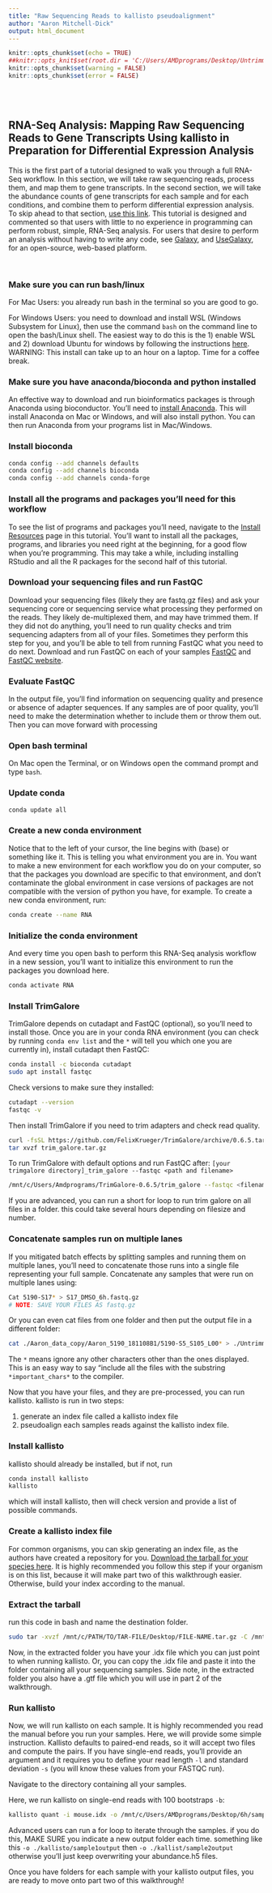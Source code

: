 ```yaml
---
title: "Raw Sequencing Reads to kallisto pseudoalignment"
author: "Aaron Mitchell-Dick"
output: html_document
---
```


```r
knitr::opts_chunk$set(echo = TRUE)
##knitr::opts_knit$set(root.dir = 'C:/Users/AMDprograms/Desktop/Untrimmed/')
knitr::opts_chunk$set(warning = FALSE)
knitr::opts_chunk$set(error = FALSE)
```

<br/>
<br/>


## RNA-Seq Analysis: Mapping Raw Sequencing Reads to Gene Transcripts Using kallisto in Preparation for Differential Expression Analysis



This is the first part of a tutorial designed to walk you through a full RNA-Seq workflow.  In this section, we will take raw sequencing reads, process them, and map them to gene transcripts.  In the second section, we will take the abundance counts of gene transcripts for each sample and for each conditions, and combine them to perform differential expression analysis.  To skip ahead to that section, [use this link](https://aaronmitchd.github.io/RNA_Seq/kallisto_h5_to_tximport_to_DESeq2_eval.html).  This tutorial is designed and commented so that users with little to no experience in programming can perform robust, simple, RNA-Seq analysis. For users that desire to perform an analysis without having to write any code, see [Galaxy](https://galaxyproject.org/), and [UseGalaxy](https://usegalaxy.org/), for an open-source, web-based platform.

<br/>


### Make sure you can run bash/linux

For Mac Users: you already run bash in the terminal so you are good to go.

For Windows Users: you need to download and install WSL (Windows Subsystem for Linux), then use the command `bash` on the command line to open the bash/Linux shell.  The easiest way to do this is the 1) enable WSL and 2) download Ubuntu for windows by following the instructions [here](https://ubuntu.com/wsl).  WARNING: This install can take up to an hour on a laptop.  Time for a coffee break.

### Make sure you have anaconda/bioconda and python installed

An effective way to download and run bioinformatics packages is through Anaconda using bioconductor.  You'll need to [install Anaconda](https://docs.anaconda.com/anaconda/install/).  This will install Anaconda on Mac or Windows, and will also install python.  You can then run Anaconda from your programs list in Mac/Windows.

### Install bioconda

```bash
conda config --add channels defaults
conda config --add channels bioconda
conda config --add channels conda-forge
```


### Install all the programs and packages you'll need for this workflow

To see the list of programs and packages you'll need, navigate to the [Install Resources](https://aaronmitchd.github.io/RNA_Seq/Install-Resources.html) page in this tutorial.  You'll want to install all the packages, programs, and libraries you need right at the beginning, for a good flow when you're programming.  This may take a while, including installing RStudio and all the R packages for the second half of this tutorial.

### Download your sequencing files and run FastQC

Download your sequencing files (likely they are fastq.gz files) and ask your sequencing core or sequencing service what processing they performed on the reads.  They likely de-multiplexed them, and may have trimmed them.  If they did not do anything, you'll need to run quality checks and trim sequencing adapters from all of your files.  Sometimes they perform this step for you, and you'll be able to tell from running FastQC what you need to do next.  Download and run FastQC on each of your samples [FastQC](https://raw.githubusercontent.com/s-andrews/FastQC/master/INSTALL.txt) and [FastQC website](https://www.bioinformatics.babraham.ac.uk/projects/fastqc/).

### Evaluate FastQC

In the output file, you'll find information on sequencing quality and presence or absence of adapter sequences.  If any samples are of poor quality, you'll need to make the determination whether to include them or throw them out.  Then you can move forward with processing

### Open bash terminal

On Mac open the Terminal, or on Windows open the command prompt and type `bash`.

### Update conda

```bash
conda update all
```

### Create a new conda environment

Notice that to the left of your cursor, the line begins with (base) or something like it.  This is telling you what environment you are in.  You want to make a new environment for each workflow you do on your computer, so that the packages you download are specific to that environment, and don't contaminate the global environment in case versions of packages are not compatible with the version of python you have, for example.  To create a new conda environment, run:

```bash
conda create --name RNA
```

### Initialize the conda environment

And every time you open bash to perform this RNA-Seq analysis workflow in a new session, you'll want to initialize this environment to run the packages you download here.

```bash
conda activate RNA
```

### Install TrimGalore

TrimGalore depends on cutadapt and FastQC (optional), so you'll need to install those.  Once you are in your conda RNA environment (you can check by running `conda env list` and the `*` will tell you which one you are currently in), install cutadapt then FastQC:

```bash
conda install -c bioconda cutadapt
sudo apt install fastqc
```

Check versions to make sure they installed:

```bash
cutadapt --version 
fastqc -v
```

Then install TrimGalore if you need to trim adapters and check read quality.

```bash
curl -fsSL https://github.com/FelixKrueger/TrimGalore/archive/0.6.5.tar.gz -o trim_galore.tar.gz
tar xvzf trim_galore.tar.gz
```

To run TrimGalore with default options and run FastQC after: `[your trimgalore directory]_trim_galore --fastqc <path and filename>`

```bash
/mnt/c/Users/Amdprograms/TrimGalore-0.6.5/trim_galore --fastqc <filename>
```

If you are advanced, you can run a short for loop to run trim galore on all files in a folder.  this could take several hours depending on filesize and number.

### Concatenate samples run on multiple lanes

If you mitigated batch effects by splitting samples and running them on multiple lanes, you'll need to concatenate those runs into a single file representing your full sample.  Concatenate any samples that were run on multiple lanes using:

```bash
Cat 5190-S17* > S17_DMSO_6h.fastq.gz
# NOTE: SAVE YOUR FILES AS fastq.gz
```

Or you can even cat files from one folder and then put the output file in a different folder:

```bash
cat ./Aaron_data_copy/Aaron_5190_181108B1/5190-S5_S105_L00* > ./Untrimmed/5190-S5.fastq.gz
```

The `*` means ignore any other characters other than the ones displayed.  This is an easy way to say "include all the files with the substring `*important_chars*` to the compiler.

Now that you have your files, and they are pre-processed, you can run kallisto.  kallisto is run in two steps:

1) generate an index file called a kallisto index file
2) pseudoalign each samples reads against the kallisto index file.

### Install kallisto

kallisto should already be installed, but if not, run

```bash
conda install kallisto
kallisto
```

which will install kallisto, then will check version and provide a list of possible commands.

### Create a kallisto index file

For common organisms, you can skip generating an index file, as the authors have created a repository for you.  [Download the tarball for your species here](https://github.com/pachterlab/kallisto-transcriptome-indices/releases).  It is highly recommended you follow this step if your organism is on this list, because it will make part two of this walkthrough easier.  Otherwise, build your index according to the manual. 

### Extract the tarball

run this code in bash and name the destination folder.

```bash
sudo tar -xvzf /mnt/c/PATH/TO/TAR-FILE/Desktop/FILE-NAME.tar.gz -C /mnt/c/PATH/TO/DESTINATION/FOLDER
```

Now, in the extracted folder you have your .idx file which you can just point to when running kallisto.  Or, you can copy the .idx file and paste it into the folder containing all your sequencing samples.  Side note, in the extracted folder you also have a .gtf file which you will use in part 2 of the walkthrough.

### Run kallisto

Now, we will run kallisto on each sample.  It is highly recommended you read the manual before you run your samples.  Here, we will provide some simple instruction.  Kallisto defaults to paired-end reads, so it will accept two files and compute the pairs.  If you have single-end reads, you'll provide an argument and it requires you to define your read length `-l` and standard deviation `-s` (you will know these values from your FASTQC run).

Navigate to the directory containing all your samples.

Here, we run kallisto on single-end reads with 100 bootstraps `-b`:

```bash
kallisto quant -i mouse.idx -o /mnt/c/Users/AMDprograms/Desktop/6h/sample1output -b 100 --single -l 51 -s 5 ./filename/of/working/directory.fastq.gz
```

Advanced users can run a for loop to iterate through the samples.  if you do this, MAKE SURE you indicate a new output folder each time.  something like this 
`-o ./kallisto/sample1output`
then
`-o ./kallist/sample2output`
otherwise you'll just keep overwriting your abundance.h5 files.

Once you have folders for each sample with your kallisto output files, you are ready to move onto part two of this walkthrough!
